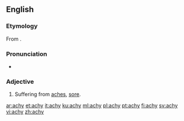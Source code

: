 ==English==

===Etymology===
From {{suffix|ache|y|lang=en}}.

===Pronunciation===
* {{IPA|/eɪki/|lang=en}}

===Adjective===
{{en-adj|er}}

# Suffering from [[ache]]s, [[sore]].

[[ar:achy]]
[[et:achy]]
[[it:achy]]
[[ku:achy]]
[[ml:achy]]
[[pl:achy]]
[[pt:achy]]
[[fi:achy]]
[[sv:achy]]
[[vi:achy]]
[[zh:achy]]
